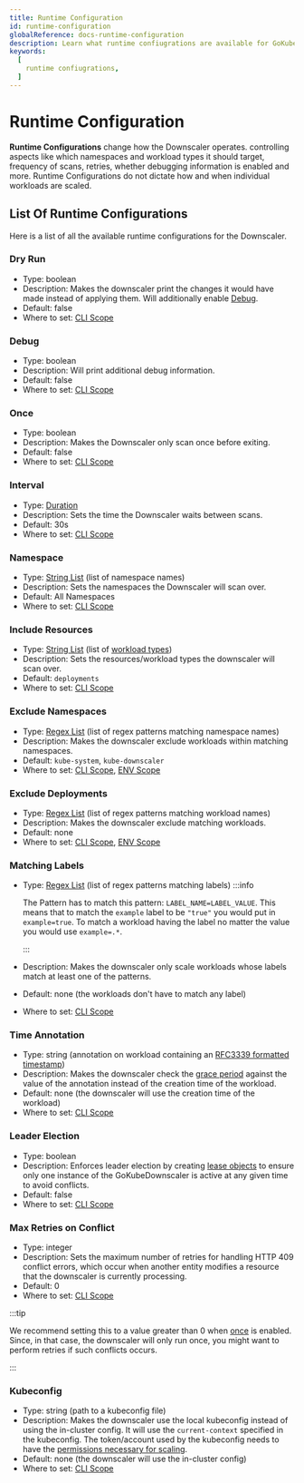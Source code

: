 ```yaml
---
title: Runtime Configuration
id: runtime-configuration
globalReference: docs-runtime-configuration
description: Learn what runtime confiugrations are available for GoKubeDownscaler and how to use them
keywords:
  [
    runtime confiugrations,
  ]
---
```


# Runtime Configuration

**Runtime Configurations** change how the Downscaler operates. controlling aspects like which namespaces and workload types
it should target, frequency of scans, retries, whether debugging information is enabled and more.
Runtime Configurations do not dictate how and when individual workloads are scaled.

## List Of Runtime Configurations

Here is a list of all the available runtime configurations for the Downscaler.

### Dry Run

- Type: boolean
- Description: Makes the downscaler print the changes it would have made instead of applying them.
  Will additionally enable [Debug](#debug).
- Default: false
- Where to set: [CLI Scope](ref:docs-cli-scope#runtime-configuration)

### Debug

- Type: boolean
- Description: Will print additional debug information.
- Default: false
- Where to set: [CLI Scope](ref:docs-cli-scope#runtime-configuration)

### Once

- Type: boolean
- Description: Makes the Downscaler only scan once before exiting.
- Default: false
- Where to set: [CLI Scope](ref:docs-cli-scope#runtime-configuration)

### Interval

- Type: [Duration](ref:docs-duration)
- Description: Sets the time the Downscaler waits between scans.
- Default: 30s
- Where to set: [CLI Scope](ref:docs-cli-scope#runtime-configuration)

### Namespace

- Type: [String List](ref:docs-string-list) (list of namespace names)
- Description: Sets the namespaces the Downscaler will scan over.
- Default: All Namespaces
- Where to set: [CLI Scope](ref:docs-cli-scope#runtime-configuration)

### Include Resources

- Type: [String List](ref:docs-string-list) (list of [workload types](ref:docs-workload-types))
- Description: Sets the resources/workload types the downscaler will scan over.
- Default: `deployments`
- Where to set: [CLI Scope](ref:docs-cli-scope#runtime-configuration)

### Exclude Namespaces

- Type: [Regex List](ref:docs-regex-list) (list of regex patterns matching namespace names)
- Description: Makes the downscaler exclude workloads within matching namespaces.
- Default: `kube-system`, `kube-downscaler`
- Where to set: [CLI Scope](ref:docs-cli-scope#runtime-configuration), [ENV Scope](ref:docs-env-scope)

### Exclude Deployments

- Type: [Regex List](ref:docs-regex-list) (list of regex patterns matching workload names)
- Description: Makes the downscaler exclude matching workloads.
- Default: none
- Where to set: [CLI Scope](ref:docs-cli-scope#runtime-configuration), [ENV Scope](ref:docs-env-scope)

### Matching Labels

- Type: [Regex List](ref:docs-regex-list) (list of regex patterns matching labels)
  :::info

  The Pattern has to match this pattern: `LABEL_NAME=LABEL_VALUE`.
  This means that to match the `example` label to be `"true"` you would put in `example=true`.
  To match a workload having the label no matter the value you would use `example=.*`.

  :::

- Description: Makes the downscaler only scale workloads whose labels match at least one of the patterns.
- Default: none (the workloads don't have to match any label)
- Where to set: [CLI Scope](ref:docs-cli-scope#runtime-configuration)

### Time Annotation

- Type: string (annotation on workload containing an [RFC3339 formatted timestamp](https://datatracker.ietf.org/doc/html/rfc3339))
- Description: Makes the downscaler check the [grace period](ref:docs-values#grace-period) against the value of the annotation
  instead of the creation time of the workload.
- Default: none (the downscaler will use the creation time of the workload)
- Where to set: [CLI Scope](ref:docs-cli-scope#runtime-configuration)

### Leader Election

- Type: boolean
- Description: Enforces leader election by creating [lease objects](https://kubernetes.io/docs/concepts/architecture/leases/)
  to ensure only one instance of the GoKubeDownscaler is active at any given time to avoid conflicts.
- Default: false
- Where to set: [CLI Scope](ref:docs-cli-scope#runtime-configuration)

### Max Retries on Conflict

- Type: integer
- Description: Sets the maximum number of retries for handling HTTP 409 conflict errors,
  which occur when another entity modifies a resource that the downscaler is currently processing.
- Default: 0
- Where to set: [CLI Scope](ref:docs-cli-scope#runtime-configuration)

:::tip

We recommend setting this to a value greater than 0 when [once](#once) is enabled.
Since, in that case, the downscaler will only run once, you might want to perform retries if such conflicts occurs.

:::

### Kubeconfig

- Type: string (path to a kubeconfig file)
- Description: Makes the downscaler use the local kubeconfig instead of using the in-cluster config.
  It will use the `current-context` specified in the kubeconfig.
  The token/account used by the kubeconfig needs to have the [permissions necessary for scaling](ref:docs-helm-permissions).
- Default: none (the downscaler will use the in-cluster config)
- Where to set: [CLI Scope](ref:docs-cli-scope#runtime-configuration)
